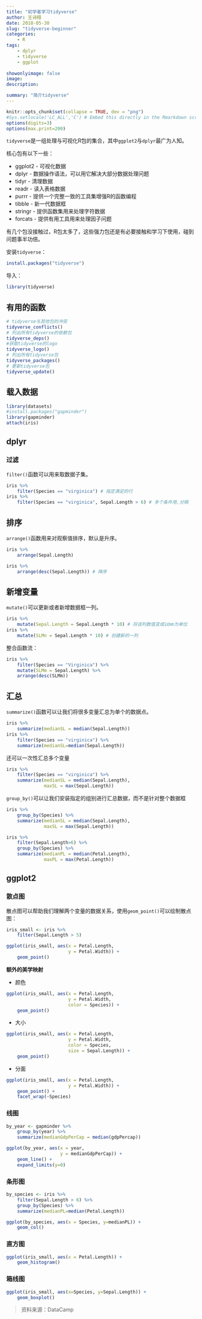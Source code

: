 ---
title: "初学者学习tidyverse"
author: 王诗翔
date: 2018-05-30
slug: "tidyverse-beginner"
categories: 
    - R
tags:
    - dplyr
    - tidyverse
    - ggplot
    
showonlyimage: false
image: 
description: 

summary: "简介tidyverse"
---


```{r setup, include=FALSE}
knitr::opts_chunk$set(collapse = TRUE, dev = "png")
#Sys.setlocale('LC_ALL','C') # Embed this directly in the Rmarkdown script that contains the Chinese character comment
options(digits=3)
options(max.print=200)
```

`tidyverse`是一组处理与可视化R包的集合，其中`ggplot2`与`dplyr`最广为人知。

核心包有以下一些：

* ggplot2 - 可视化数据
* dplyr - 数据操作语法，可以用它解决大部分数据处理问题
* tidyr - 清理数据
* readr - 读入表格数据
* purrr - 提供一个完整一致的工具集增强R的函数编程
* tibble - 新一代数据框
* stringr - 提供函数集用来处理字符数据
* forcats - 提供有用工具用来处理因子问题

有几个包没接触过，R包太多了，这些强力包还是有必要接触和学习下使用，碰到问题事半功倍。

安装`tidyverse`：

```{r, eval=FALSE}
install.packages("tidyverse")
```

导入：

```{r}
library(tidyverse)
```


## 有用的函数

```{r, eval=FALSE}
# tidyverse与其他包的冲突
tidyverse_conflicts()
# 列出所有tidyverse的依赖包
tidyverse_deps()
#获取tidyverse的logo
tidyverse_logo()
# 列出所有tidyverse包
tidyverse_packages()
# 更新tidyverse包
tidyverse_update()
```

## 载入数据

```{r}
library(datasets)
#install.packages("gapminder")
library(gapminder)
attach(iris)
```


## dplyr

### 过滤

`filter()`函数可以用来取数据子集。

```{r}
iris %>% 
    filter(Species == "virginica") # 指定满足的行
iris %>% 
    filter(Species == "virginica", Sepal.Length > 6) # 多个条件用,分隔
```

## 排序

`arrange()`函数用来对观察值排序，默认是升序。

```{r}
iris %>% 
    arrange(Sepal.Length)

iris %>% 
    arrange(desc(Sepal.Length)) # 降序
```

## 新增变量

`mutate()`可以更新或者新增数据框一列。

```{r}
iris %>% 
    mutate(Sepal.Length = Sepal.Length * 10) # 将该列数值变成以mm为单位
iris %>% 
    mutate(SLMn = Sepal.Length * 10) # 创建新的一列
```

整合函数流：

```{r}
iris %>% 
    filter(Species == "Virginica") %>% 
    mutate(SLMm = Sepal.Length) %>% 
    arrange(desc(SLMm))
```

## 汇总

`summarize()`函数可以让我们将很多变量汇总为单个的数据点。

```{r}
iris %>% 
    summarize(medianSL = median(Sepal.Length))
iris %>% 
    filter(Species == "virginica") %>% 
    summarize(medianSL=median(Sepal.Length))
```

还可以一次性汇总多个变量

```{r}
iris %>% 
    filter(Species == "virginica") %>% 
    summarize(medianSL = median(Sepal.Length),
              maxSL = max(Sepal.Length))
```

`group_by()`可以让我们安装指定的组别进行汇总数据，而不是针对整个数据框

```{r}
iris %>% 
    group_by(Species) %>% 
    summarize(medianSL = median(Sepal.Length),
              maxSL = max(Sepal.Length))

iris %>% 
    filter(Sepal.Length>6) %>% 
    group_by(Species) %>% 
    summarize(medianPL = median(Petal.Length), 
              maxPL = max(Petal.Length))
```

## ggplot2

### 散点图

散点图可以帮助我们理解两个变量的数据关系，使用`geom_point()`可以绘制散点图：

```{r}
iris_small <- iris %>% 
    filter(Sepal.Length > 5)

ggplot(iris_small, aes(x = Petal.Length,
                       y = Petal.Width)) + 
    geom_point()
```

**额外的美学映射**

* 颜色

```{r}
ggplot(iris_small, aes(x = Petal.Length,
                       y = Petal.Width,
                       color = Species)) + 
    geom_point()
```


* 大小

```{r}
ggplot(iris_small, aes(x = Petal.Length,
                       y = Petal.Width,
                       color = Species,
                       size = Sepal.Length)) + 
    geom_point()
```

* 分面

```{r}
ggplot(iris_small, aes(x = Petal.Length,
                       y = Petal.Width)) + 
    geom_point() + 
    facet_wrap(~Species)
```

### 线图

```{r}
by_year <- gapminder %>% 
    group_by(year) %>% 
    summarize(medianGdpPerCap = median(gdpPercap))

ggplot(by_year, aes(x = year,
                    y = medianGdpPerCap)) +
    geom_line() + 
    expand_limits(y=0)
```


### 条形图

```{r}
by_species <- iris %>%  
    filter(Sepal.Length > 6) %>% 
    group_by(Species) %>% 
    summarize(medianPL=median(Petal.Length))

ggplot(by_species, aes(x = Species, y=medianPL)) + 
    geom_col()
```

### 直方图

```{r}
ggplot(iris_small, aes(x = Petal.Length)) + 
    geom_histogram()
```

### 箱线图

```{r}
ggplot(iris_small, aes(x=Species, y=Sepal.Length)) + 
    geom_boxplot()
```

> 资料来源：DataCamp